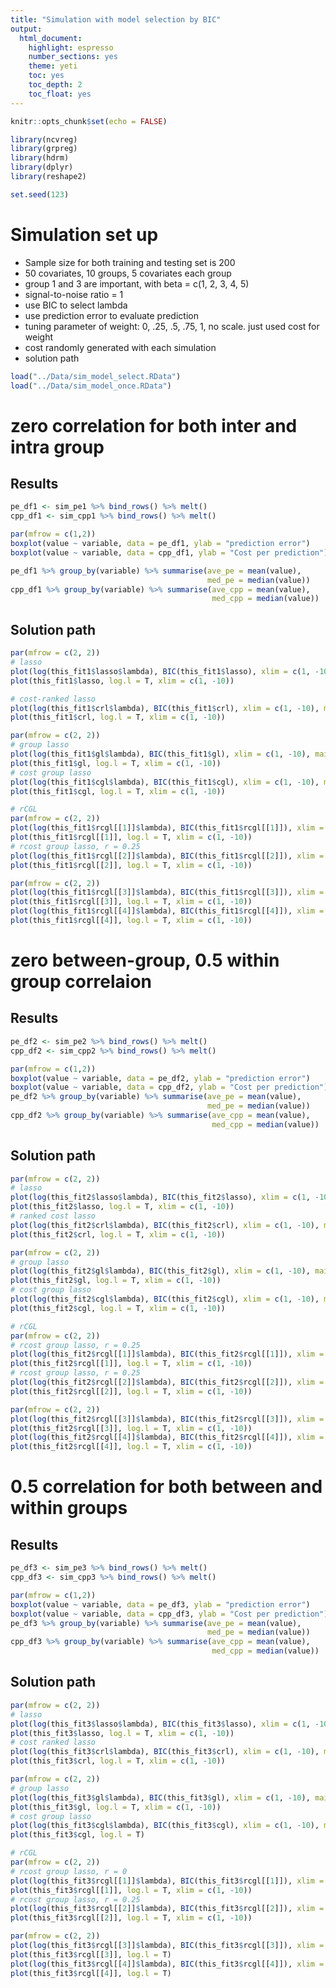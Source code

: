 ```yaml
---
title: "Simulation with model selection by BIC"
output:
  html_document:
    highlight: espresso
    number_sections: yes
    theme: yeti
    toc: yes
    toc_depth: 2
    toc_float: yes
---
```


```r
knitr::opts_chunk$set(echo = FALSE)

library(ncvreg)
library(grpreg)
library(hdrm)
library(dplyr)
library(reshape2)

set.seed(123)
```


# Simulation set up

- Sample size for both training and testing set is 200
- 50 covariates, 10 groups, 5 covariates each group
- group 1 and 3 are important, with beta = c(1, 2, 3, 4, 5)
- signal-to-noise ratio = 1
- use BIC to select lambda
- use prediction error to evaluate prediction
- tuning parameter of weight: 0, .25, .5, .75, 1, no scale. just used cost for weight
- cost randomly generated with each simulation
- solution path 

```r
load("../Data/sim_model_select.RData")
load("../Data/sim_model_once.RData")
```


# zero correlation for both inter and intra group

## Results

```r
pe_df1 <- sim_pe1 %>% bind_rows() %>% melt()
cpp_df1 <- sim_cpp1 %>% bind_rows() %>% melt()
```


```r
par(mfrow = c(1,2))
boxplot(value ~ variable, data = pe_df1, ylab = "prediction error")
boxplot(value ~ variable, data = cpp_df1, ylab = "Cost per prediction")

pe_df1 %>% group_by(variable) %>% summarise(ave_pe = mean(value),
                                            med_pe = median(value)) 
cpp_df1 %>% group_by(variable) %>% summarise(ave_cpp = mean(value),
                                             med_cpp = median(value)) 
```

## Solution path

```r
par(mfrow = c(2, 2))
# lasso
plot(log(this_fit1$lasso$lambda), BIC(this_fit1$lasso), xlim = c(1, -10), main = "Lasso")
plot(this_fit1$lasso, log.l = T, xlim = c(1, -10))

# cost-ranked lasso
plot(log(this_fit1$crl$lambda), BIC(this_fit1$crl), xlim = c(1, -10), main = "CRL")
plot(this_fit1$crl, log.l = T, xlim = c(1, -10))
```


```r
par(mfrow = c(2, 2))
# group lasso
plot(log(this_fit1$gl$lambda), BIC(this_fit1$gl), xlim = c(1, -10), main = "GL")
plot(this_fit1$gl, log.l = T, xlim = c(1, -10))
# cost group lasso
plot(log(this_fit1$cgl$lambda), BIC(this_fit1$cgl), xlim = c(1, -10), main = "CGL")
plot(this_fit1$cgl, log.l = T, xlim = c(1, -10))
```


```r
# rCGL
par(mfrow = c(2, 2))
plot(log(this_fit1$rcgl[[1]]$lambda), BIC(this_fit1$rcgl[[1]]), xlim = c(1, -10), main = "rCGL (r = 0)")
plot(this_fit1$rcgl[[1]], log.l = T, xlim = c(1, -10))
# rcost group lasso, r = 0.25
plot(log(this_fit1$rcgl[[2]]$lambda), BIC(this_fit1$rcgl[[2]]), xlim = c(1, -10), main = "rCGL (r = 0.25)")
plot(this_fit1$rcgl[[2]], log.l = T, xlim = c(1, -10))
```

```r
par(mfrow = c(2, 2))
plot(log(this_fit1$rcgl[[3]]$lambda), BIC(this_fit1$rcgl[[3]]), xlim = c(1, -10), main = "rCGL (r = 0.5)")
plot(this_fit1$rcgl[[3]], log.l = T, xlim = c(1, -10))
plot(log(this_fit1$rcgl[[4]]$lambda), BIC(this_fit1$rcgl[[4]]), xlim = c(1, -10), main = "rCGL (r = 0.75)")
plot(this_fit1$rcgl[[4]], log.l = T, xlim = c(1, -10))
```

# zero between-group, 0.5 within group correlaion

## Results

```r
pe_df2 <- sim_pe2 %>% bind_rows() %>% melt()
cpp_df2 <- sim_cpp2 %>% bind_rows() %>% melt()
```


```r
par(mfrow = c(1,2))
boxplot(value ~ variable, data = pe_df2, ylab = "prediction error")
boxplot(value ~ variable, data = cpp_df2, ylab = "Cost per prediction")
pe_df2 %>% group_by(variable) %>% summarise(ave_pe = mean(value),
                                            med_pe = median(value)) 
cpp_df2 %>% group_by(variable) %>% summarise(ave_cpp = mean(value),
                                             med_cpp = median(value)) 
```

## Solution path

```r
par(mfrow = c(2, 2))
# lasso
plot(log(this_fit2$lasso$lambda), BIC(this_fit2$lasso), xlim = c(1, -10), main = "Lasso")
plot(this_fit2$lasso, log.l = T, xlim = c(1, -10))
# ranked cost lasso
plot(log(this_fit2$crl$lambda), BIC(this_fit2$crl), xlim = c(1, -10), main = "CRL")
plot(this_fit2$crl, log.l = T, xlim = c(1, -10))
```

```r
par(mfrow = c(2, 2))
# group lasso
plot(log(this_fit2$gl$lambda), BIC(this_fit2$gl), xlim = c(1, -10), main = "GL")
plot(this_fit2$gl, log.l = T, xlim = c(1, -10))
# cost group lasso
plot(log(this_fit2$cgl$lambda), BIC(this_fit2$cgl), xlim = c(1, -10), main = "CGL (r = 1)")
plot(this_fit2$cgl, log.l = T, xlim = c(1, -10))
```

```r
# rCGL
par(mfrow = c(2, 2))
# rcost group lasso, r = 0.25
plot(log(this_fit2$rcgl[[1]]$lambda), BIC(this_fit2$rcgl[[1]]), xlim = c(1, -10), main = "rCGL (r = 0)")
plot(this_fit2$rcgl[[1]], log.l = T, xlim = c(1, -10))
# rcost group lasso, r = 0.25
plot(log(this_fit2$rcgl[[2]]$lambda), BIC(this_fit2$rcgl[[2]]), xlim = c(1, -10), main = "rCGL (r = 0.25)")
plot(this_fit2$rcgl[[2]], log.l = T, xlim = c(1, -10))
```

```r
par(mfrow = c(2, 2))
plot(log(this_fit2$rcgl[[3]]$lambda), BIC(this_fit2$rcgl[[3]]), xlim = c(1, -10), main = "rCGL (r = 0.5)")
plot(this_fit2$rcgl[[3]], log.l = T, xlim = c(1, -10))
plot(log(this_fit2$rcgl[[4]]$lambda), BIC(this_fit2$rcgl[[4]]), xlim = c(1, -8), main = "rCGL (r = 0.75)")
plot(this_fit2$rcgl[[4]], log.l = T, xlim = c(1, -10))
```

# 0.5 correlation for both between and within groups

## Results

```r
pe_df3 <- sim_pe3 %>% bind_rows() %>% melt()
cpp_df3 <- sim_cpp3 %>% bind_rows() %>% melt()
```


```r
par(mfrow = c(1,2))
boxplot(value ~ variable, data = pe_df3, ylab = "prediction error")
boxplot(value ~ variable, data = cpp_df3, ylab = "Cost per prediction")
pe_df3 %>% group_by(variable) %>% summarise(ave_pe = mean(value),
                                            med_pe = median(value)) 
cpp_df3 %>% group_by(variable) %>% summarise(ave_cpp = mean(value),
                                             med_cpp = median(value)) 
```

## Solution path

```r
par(mfrow = c(2, 2))
# lasso
plot(log(this_fit3$lasso$lambda), BIC(this_fit3$lasso), xlim = c(1, -10), main = "Lasso")
plot(this_fit3$lasso, log.l = T, xlim = c(1, -10))
# cost ranked lasso
plot(log(this_fit3$crl$lambda), BIC(this_fit3$crl), xlim = c(1, -10), main = "CRL")
plot(this_fit3$crl, log.l = T, xlim = c(1, -10))
```

```r
par(mfrow = c(2, 2))
# group lasso
plot(log(this_fit3$gl$lambda), BIC(this_fit3$gl), xlim = c(1, -10), main = "GL")
plot(this_fit3$gl, log.l = T, xlim = c(1, -10))
# cost group lasso
plot(log(this_fit3$cgl$lambda), BIC(this_fit3$cgl), xlim = c(1, -10), main = "CGL (r = 1)")
plot(this_fit3$cgl, log.l = T)
```

```r
# rCGL
par(mfrow = c(2, 2))
# rcost group lasso, r = 0
plot(log(this_fit3$rcgl[[1]]$lambda), BIC(this_fit3$rcgl[[1]]), xlim = c(1, -10), main = "rCGL (r = 0)")
plot(this_fit3$rcgl[[1]], log.l = T, xlim = c(1, -10))
# rcost group lasso, r = 0.25
plot(log(this_fit3$rcgl[[2]]$lambda), BIC(this_fit3$rcgl[[2]]), xlim = c(1, -10), main = "rCGL (r = 0.25)")
plot(this_fit3$rcgl[[2]], log.l = T, xlim = c(1, -10))
```

```r
par(mfrow = c(2, 2))
plot(log(this_fit3$rcgl[[3]]$lambda), BIC(this_fit3$rcgl[[3]]), xlim = c(1, -8), main = "rCGL (r = 0.5)")
plot(this_fit3$rcgl[[3]], log.l = T)
plot(log(this_fit3$rcgl[[4]]$lambda), BIC(this_fit3$rcgl[[4]]), xlim = c(1, -8), main = "rCGL (r = 0.75)")
plot(this_fit3$rcgl[[4]], log.l = T)
```

